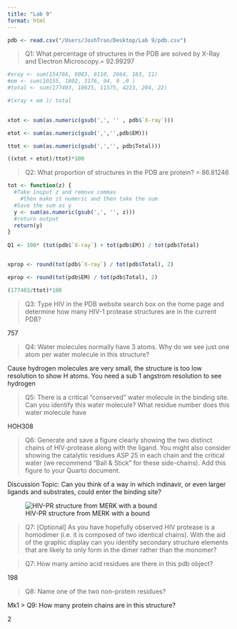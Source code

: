 ```yaml
---
title: "Lab 9"
format: html
---
```


```r
pdb <- read.csv("/Users/JoshTran/Desktop/Lab 9/pdb.csv")
```


> Q1: What percentage of structures in the PDB are solved by X-Ray and Electron Microscopy.= 92.99297

```r
#xray <- sum(154766, 9083, 8110, 2664, 163, 11)
#em <- sum(10155, 1802, 3176, 94, 9 ,0 )
#total <- sum(177403, 10925, 11575, 4223, 204, 22)

#(xray + em )/ total

 
xtot <- sum(as.numeric(gsub(',', '' , pdb$`X-ray`)))

etot <- sum(as.numeric(gsub(',','',pdb$EM))) 

ttot <- sum(as.numeric(gsub(',','', pdb$Total)))

((xtot + etot)/ttot)*100
```



> Q2: What proportion of structures in the PDB are protein? = 86.81246


```r
tot <- function(z) {
  #Take inuput z and remove commas
    #then make it numeric and then take the sum
  #Save the sum as y
  y <- sum(as.numeric(gsub(',', '', z)))
  #return output
  return(y)
}
  
Q1 <- 100* (tot(pdb$`X-ray`) + tot(pdb$EM)) / tot(pdb$Total)


xprop <- round(tot(pdb$`X-ray`) / tot(pdb$Total), 2)

eprop <- round(tot(pdb$EM) / tot(pdb$Total), 2)

(177403/ttot)*100
```


> Q3: Type HIV in the PDB website search box on the home page and determine how many HIV-1 protease structures are in the current PDB?

757



> Q4: Water molecules normally have 3 atoms. Why do we see just one atom per water molecule in this structure?

Cause hydrogen molecules are very small, the structure is too low resolution to show H atoms. You need a sub 1 angstrom resolution to see hydrogen

> Q5: There is a critical "conserved" water molecule in the binding site. Can you identify this water molecule? What residue number does this water molecule have

HOH308

> Q6: Generate and save a figure clearly showing the two distinct chains of HIV-protease along with the ligand. You might also consider showing the catalytic residues ASP 25 in each chain and the critical water (we recommend "Ball & Stick" for these side-chains). Add this figure to your Quarto document.

Discussion Topic: Can you think of a way in which indinavir, or even larger ligands and substrates, could enter the binding site?

![HIV-PR structure from MERK with a bound](1HSG.png)

> Q7: \[Optional\] As you have hopefully observed HIV protease is a homodimer (i.e. it is composed of two identical chains). With the aid of the graphic display can you identify secondary structure elements that are likely to only form in the dimer rather than the monomer?

> Q7: How many amino acid residues are there in this pdb object?

198

> Q8: Name one of the two non-protein residues?

Mk1
> Q9: How many protein chains are in this structure?

2









